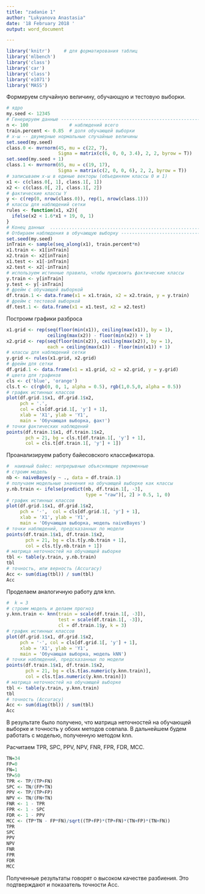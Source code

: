 ---
title: "zadanie 1"
author: "Lukyanova Anastasia"
date: '18 February 2018 '
output: word_document

---

```{r Библиотеки, echo = F, message = F}
library('knitr')     # для форматирования таблиц
library('mlbench')
library('class')
library('car')
library('class')
library('e1071')
library('MASS')
```

Формируем случайную величину, обучающую и тестовую выборки.

```{r generate-data}
# ядро
my.seed <- 12345
# Генерируем данные ------------------------------------------------------------
n <- 100               # наблюдений всего
train.percent <- 0.85  # доля обучающей выборки
# x-ы -- двумерные нормальные случайные величины
set.seed(my.seed)
class.0 <- mvrnorm(45, mu = c(22, 7), 
                   Sigma = matrix(c(6, 0, 0, 3.4), 2, 2, byrow = T))
set.seed(my.seed + 1)
class.1 <- mvrnorm(65, mu = c(19, 17), 
                   Sigma = matrix(c(2, 0, 0, 6), 2, 2, byrow = T))
# записываем x-ы в единые векторы (объединяем классы 0 и 1)
x1 <- c(class.0[, 1], class.1[, 1])
x2 <- c(class.0[, 2], class.1[, 2])
# фактические классы Y
y <- c(rep(0, nrow(class.0)), rep(1, nrow(class.1)))
# классы для наблюдений сетки
rules <- function(x1, x2){
  ifelse(x2 < 1.6*x1 + 19, 0, 1)
}
# Конец данных  .......................................................
# Отбираем наблюдения в обучающую выборку --------------------------------------
set.seed(my.seed)
inTrain <- sample(seq_along(x1), train.percent*n)
x1.train <- x1[inTrain]
x2.train <- x2[inTrain]
x1.test <- x1[-inTrain]
x2.test <- x2[-inTrain]
# используем истинные правила, чтобы присвоить фактические классы
y.train <- y[inTrain]
y.test <- y[-inTrain]
# фрейм с обучающей выборкой
df.train.1 <- data.frame(x1 = x1.train, x2 = x2.train, y = y.train)
# фрейм с тестовой выборкой
df.test.1 <- data.frame(x1 = x1.test, x2 = x2.test)
```

Построим графики разброса 
```{r models}
x1.grid <- rep(seq(floor(min(x1)), ceiling(max(x1)), by = 1),
               ceiling(max(x2)) - floor(min(x2)) + 1)
x2.grid <- rep(seq(floor(min(x2)), ceiling(max(x2)), by = 1),
               each = ceiling(max(x1)) - floor(min(x1)) + 1)
# классы для наблюдений сетки
y.grid <- rules(x1.grid, x2.grid)
# фрейм для сетки
df.grid.1 <- data.frame(x1 = x1.grid, x2 = x2.grid, y = y.grid)
# цвета для графиков
cls <- c('blue', 'orange')
cls.t <- c(rgb(0, 0, 1, alpha = 0.5), rgb(1,0.5,0, alpha = 0.5))
# график истинных классов
plot(df.grid.1$x1, df.grid.1$x2, 
     pch = '.', 
     col = cls[df.grid.1[, 'y'] + 1],
     xlab = 'X1', ylab = 'Y1',
     main = 'Обучающая выборка, факт')
# точки фактических наблюдений
points(df.train.1$x1, df.train.1$x2,
       pch = 21, bg = cls.t[df.train.1[, 'y'] + 1], 
       col = cls.t[df.train.1[, 'y'] + 1])
```

Проанализируем работу байесовского классификатора.

```{r baies}
#  наивный байес: непрерывные объясняющие переменные
# строим модель
nb <- naiveBayes(y ~ ., data = df.train.1)
# получаем модельные значения на обучающей выборке как классы
y.nb.train <- ifelse(predict(nb, df.train.1[, -3], 
                             type = "raw")[, 2] > 0.5, 1, 0)
# график истинных классов
plot(df.grid.1$x1, df.grid.1$x2, 
     pch = '·',  col = cls[df.grid.1[, 'y'] + 1], 
     xlab = 'X1', ylab = 'Y1',
     main = 'Обучающая выборка, модель naiveBayes')
# точки наблюдений, предсказанных по модели
points(df.train.1$x1, df.train.1$x2, 
       pch = 21, bg = cls.t[y.nb.train + 1], 
       col = cls.t[y.nb.train + 1])
# матрица неточностей на обучающей выборке
tbl <- table(y.train, y.nb.train)
tbl
# точность, или верность (Accuracy)
Acc <- sum(diag(tbl)) / sum(tbl)
Acc
```

Проделаем аналогичную работу для knn.
```{r knn}
#  k = 3
# строим модель и делаем прогноз
y.knn.train <- knn(train = scale(df.train.1[, -3]), 
                   test = scale(df.train.1[, -3]),
                   cl = df.train.1$y, k = 3)
# график истинных классов
plot(df.grid.1$x1, df.grid.1$x2, 
     pch = '·', col = cls[df.grid.1[, 'y'] + 1],
     xlab = 'X1', ylab = 'Y1',
     main = 'Обучающая выборка, модель kNN')
# точки наблюдений, предсказанных по модели
points(df.train.1$x1, df.train.1$x2, 
       pch = 21, bg = cls.t[as.numeric(y.knn.train)], 
       col = cls.t[as.numeric(y.knn.train)])
# матрица неточностей на обучающей выборке
tbl <- table(y.train, y.knn.train)
tbl
# точность (Accuracy)
Acc <- sum(diag(tbl)) / sum(tbl)
Acc
```

В результате было получено, что матрица неточностей на обучающей выборке и точность у обоих методов совпала. В дальнейшем будем работать с моделью, полученную методом knn.

Расчитаем TPR, SPC, PPV, NPV, FNR, FPR, FDR, MCC.

```{r pokazatel}
TN=34
FP=0
FN=1
TP=50
TPR <- TP/(TP+FN)
SPC <- TN/(FP+TN)
PPV <- TP/(TP+FP)
NPV <- TN/(FN+TN)
FNR <- 1 - TPR
FPR <- 1 - SPC
FDR <- 1 - PPV
MCC <- (TP*TN - FP*FN)/sqrt((TP+FP)*(TP+FN)*(TN+FP)*(TN+FN))
TPR
SPC
PPV
NPV
FNR
FPR
FDR
MCC
```

Полученные результаты говорят о высоком качестве разбиения. Это подтверждают и показатель точности Acc. 
